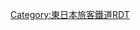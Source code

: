 {{Routemap|inline=<includeonly>yes</includeonly>|collapse=yes|title=總武快速線|title-bg=#0067c0|title-color=white|top=
* 地下鐵線途經路線省略，在接續站以記號記載
|map=
~~ ~~[[橫須賀線]]
\tSTRq\tBHFq!~HUBa\tSTR+r~~0.0~~JO 19 '''[[東京站|東京]]'''~~{{rint|tokyo|m}}
\\KBHFaq!~HUB\tKRZ~~ ~~[[中央線快速|中央線]]
\STRq\BHFq!~HUB\tKRZ~~ ~~[[山手線]]、[[京濱東北線]]
\STRq\BHFq!~HUB\tKRZ~~ ~~[[東海道線 (JR東日本)|東海道線]] [[上野東京線]]
\\KBHFaq!~HUB\tKRZ~~ ~~[[東北新幹線]]
\STRq\KBHFeq!~HUB\tSTR~~ ~~[[東海旅客鐵道|JR東海]]：[[東海道新幹線]]
\\tKBHFa!~HUBe\tSTR~~ ~~[[京葉線]]
\\tSTR3\tSTR
\\\tBHF~~1.2~~JO 20 '''[[新日本橋站|新日本橋]]'''~~{{rint|tokyo|g}} {{rint|tokyo|z}}（[[三越前站|三越前]]）
\\\tBHF~~2.3~~JO 21 '''[[馬喰町站|馬喰町]]'''~~{{rint|tokyo|s}}（[[馬喰橫山站|馬喰橫山]]）
\STR+l\STRq\tKRZ~~ ~~[[中央·總武緩行線|總武緩行線]]
\BHF!~HUBaq\KDSTa!~HUBeq\tSTRe~~ ~~[[兩國站|兩國]]
\STR2\STR2+c3\STR+c3
\STRc1\STR+4+c1\ABZg+4
\\KRWgl\KRWg+r!~POINTERg@fq~~ ~~總武快速線
\\\STR!~POINTERg@fq\ABZgl\STR+r~~ ~~總武緩行線
\\\BHF!~HUBaq\BHF!~HUBeq\KDSTe~~4.8~~JO 22 '''[[錦糸町站|錦糸町]]'''~~{{rint|tokyo|z}} [[File:BSicon exTRAM.svg|14px|都電]]''[[東京都電車|都電]]''<ref group="經路圖">快速線（複複線）開通在1972年7月15日，<br />都電的錦糸町站接續路線在同年11月12日全廢。</ref>
\STR+r\STR\STR~~ ~~{{link-ja|越中島支線|越中島支線}}（貨物線）
\\STR\HST!~HUBaq\STR!~HUBq\KHSTa!~HUBeq~~(6.3)~~[[龜戶站|龜戶]]
\\STRl\KRZu\KRZu\STRl+r~~ ~~[[東武鐵道|東武]]：[[龜戶線]]
\\\HST\STR\STR~~(8.2)~~[[平井站 (東京都)|平井]]
\\\hKRZWae\hKRZWae\hKRZWae~~ ~~[[荒川 (關東)|荒川]]、[[中川]]
\\\BHF!~HUBaq\BHF!~HUBeq\STR~~10.0~~JO 23 '''[[新小岩站|新小岩]]'''
\\\STR\STR\DST~~ ~~{{link-ja|新小岩信號場站|新小岩信号場駅|新小岩信號場}}
\\\STR\KRWg+l\KRWr!~STRl~~ ~~{{link-ja|新金貨物線|新金貨物線}}
\\hKRZWae\hKRZWae~~ ~~{{link-ja|中川放水路橋樑 (總武本線)|中川放水路橋梁 (総武本線)|中川放水路橋樑}}~~{{link-ja|新中川|新中川}}~~117.2公尺
\\HST\STR~~(12.8)~~[[小岩站|小岩]]
\\hKRZWae+GRZq\hKRZWae+GRZq~~ ~~[[江戶川]]
\\STR\STR~~ ~~↑[[東京都]]/↓[[千葉縣]]
\\BHF!~HUBaq\BHF!~HUBeq~~15.4~~JO 24 '''[[市川站|市川]]'''
\\HST\STR~~(17.4)~~[[本八幡站|本八幡]]
\\HST\STR~~(19.0)~~[[下總中山站|下總中山]]
\STR+r\STR\STR~~ ~~東京地下鐵：[[東西線 (東京地下鐵)|東西線]]
!~HUBrg\HST!~HUBq\HST!~HUBeq\STR~~(20.6)~~[[西船橋站|西船橋]]
HSTq!~HUBe\KRZu\KRZu\KRZu~~ ~~[[武藏野線]]
\tSTRa!~KRWl\KRWg+r\STR
\tSTRl\KRZt\KRZt~~ ~~[[東葉高速線]]
\STR+l\KRZu\KRZu~~ ~~[[京成電鐵|京成]]：[[京成本線|本線]]
\\STR\STR\STR\STR+l~~ ~~東武[[野田線]]
\\STR!~HUBrg\BHF!~HUBq\BHF!~HUBq\KBHFe!~HUBeq~~23.2~~JO 25 '''[[船橋站|船橋]]'''
\BHF!~HUBe\STR\STR~~ ~~[[京成船橋站|京成船橋]]
STRc2\STR3\HST\STR~~(25.0)~~[[東船橋站|東船橋]]
STR+1\STRc4!~KBSTaq\ABZg+r\STR~~ ~~{{link-ja|習志野運輸區|習志野運輸区}}
LSTR\\BHF!~HUBaq\BHF!~HUBeq~~26.7~~JO 26 '''[[津田沼站|津田沼]]'''
ABZg+l\STRq\KRZu\KRZu~~ ~~[[新京成電鐵|新京成]][[新京成線]]
HST\\STR\STR~~ ~~[[京成津田沼站|京成津田沼]]
ABZgl\STR+r!~POINTERf@g\STR\STR~~ ~~京成：[[千葉線]]
STRl\KRZo\KRZo\KRZo~~ ~~京成本線
\STR\STR\DST~~ ~~{{link-ja|幕張車輛中心|幕張車両センター}}
\HST!~HUBaq\HST!~HUBeq\STR~~(29.6)~~[[幕張本鄉站|幕張本鄉]]
\HST\STR\STR~~ ~~[[京成幕張站|京成幕張]]
\LSTR\HST\STR~~(31.6)~~[[幕張站|幕張]]
\\HST\STR~~(33.2)~~[[新檢見川站|新檢見川]]
\\BHF!~HUBaq\BHF!~HUBeq~~35.9~~JO 27 '''[[稻毛站|稻毛]]'''
\\STR\DST~~36.9~~{{link-ja|黑砂號誌站|黒砂信号場}}
\\HST\STR~~(37.8)~~[[西千葉站|西千葉]]
\\\STR\ABZgl\STR+r
\\\KBHFe!~HUBrg\BHF!~HUBq\BHF!~HUBeq~~39.2~~JO 28 '''[[千葉站|千葉]]'''
\\LSTR\!~HUB\STR\STRl~~ ~~[[總武本線]]
\\KRZu\BHFq!~HUB\KRZu\STRq~~ ~~[[千葉都市單軌電車]]
\BHF!~HUBaq\!~HUBrf\STR~~ ~~[[京成千葉站|京成千葉]]
\\\STR~~ ~~[[外房線]]
|bottom={{navbar|總武快速線RDT}}
}}<noinclude>{{rdt intro|[[總武快速線]]}}
{{reflist|group="經路圖"}}

[[Category:東日本旅客鐵道RDT]]
[[Category:總武快速線| ]]

</noinclude>